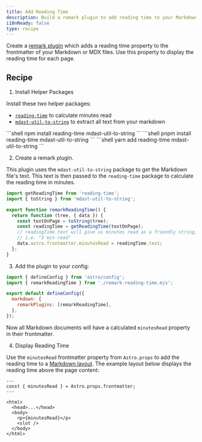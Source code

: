 ```yaml
---
title: Add Reading Time
description: Build a remark plugin to add reading time to your Markdown or MDX files.
i18nReady: false
type: recipe
---
```



Create a [remark plugin](https://github.com/remarkjs/remark) which adds a reading time property to the frontmatter of your Markdown or MDX files. Use this property to display the reading time for each page.

## Recipe

1. Install Helper Packages

  Install these two helper packages:
  - [`reading-time`](https://www.npmjs.com/package/reading-time) to calculate minutes read
  - [`mdast-util-to-string`](https://www.npmjs.com/package/mdast-util-to-string) to extract all text from your markdown

  <PackageManagerTabs>
    <Fragment slot="npm">
    ```shell
  npm install reading-time mdast-util-to-string
    ```
    </Fragment>
    <Fragment slot="pnpm">
    ```shell
  pnpm install reading-time mdast-util-to-string
    ```
    </Fragment>
    <Fragment slot="yarn">
    ```shell
  yarn add reading-time mdast-util-to-string
    ```
    </Fragment>
  </PackageManagerTabs>

2. Create a remark plugin.

  This plugin uses the `mdast-util-to-string` package to get the Markdown file's text. This text is then passed to the `reading-time` package to calculate the reading time in minutes. 

  ```js title="remark-reading-time.mjs"
  import getReadingTime from 'reading-time';
  import { toString } from 'mdast-util-to-string';

  export function remarkReadingTime() {
    return function (tree, { data }) {
      const textOnPage = toString(tree);
      const readingTime = getReadingTime(textOnPage);
      // readingTime.text will give us minutes read as a friendly string,
      // i.e. "3 min read"
      data.astro.frontmatter.minutesRead = readingTime.text;
    };
  }
  ```

3. Add the plugin to your config:

  ```js title="astro.config.mjs" "import { remarkReadingTime } from './remark-reading-time.mjs';" "remarkPlugins: [remarkReadingTime],"
  import { defineConfig } from 'astro/config';
  import { remarkReadingTime } from './remark-reading-time.mjs';

  export default defineConfig({
    markdown: {
      remarkPlugins: [remarkReadingTime],
    },
  });
  ```

  Now all Markdown documents will have a calculated `minutesRead` property in their frontmatter. 

4. Display Reading Time

  Use the `minutesRead` frontmatter property from `Astro.props` to add the reading time to a [Markdown layout](/en/guides/markdown-content/#markdown-and-mdx-pages). The example layout below displays the reading time above the page content:

  ```astro title="src/layouts/BlogLayout.astro" "const { minutesRead } = Astro.props.frontmatter;" "<p>{minutesRead}</p>"
  ---
  const { minutesRead } = Astro.props.frontmatter;
  ---

  <html>
    <head>...</head>
    <body>
      <p>{minutesRead}</p>
      <slot />
    </body>
  </html>
  ```